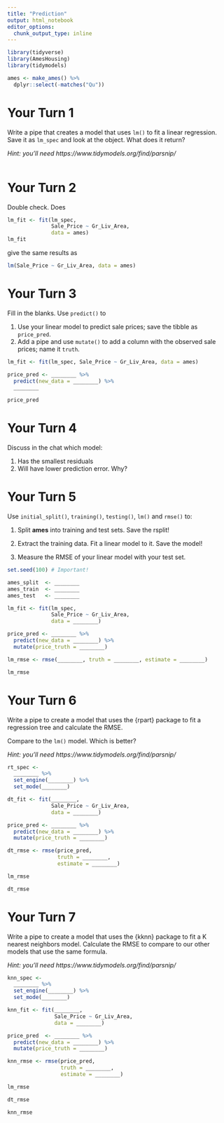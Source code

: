 ```yaml
---
title: "Prediction"
output: html_notebook
editor_options: 
  chunk_output_type: inline
---
```


```r
library(tidyverse)
library(AmesHousing)
library(tidymodels)

ames <- make_ames() %>% 
  dplyr::select(-matches("Qu"))
```


# Your Turn 1

Write a pipe that creates a model that uses `lm()` to fit a linear regression. Save it as `lm_spec` and look at the object. What does it return?

*Hint: you'll need https://www.tidymodels.org/find/parsnip/*

```r

```


# Your Turn 2

Double check. Does

```r
lm_fit <- fit(lm_spec,
              Sale_Price ~ Gr_Liv_Area,
              data = ames)
lm_fit
```

give the same results as

```r
lm(Sale_Price ~ Gr_Liv_Area, data = ames)
```


# Your Turn 3

Fill in the blanks. Use `predict()` to

1. Use your linear model to predict sale prices; save the tibble as `price_pred`.
2. Add a pipe and use `mutate()` to add a column with the observed sale prices; name it `truth`.

```r
lm_fit <- fit(lm_spec, Sale_Price ~ Gr_Liv_Area, data = ames)

price_pred <- ________ %>% 
  predict(new_data = ________) %>% 
  ________

price_pred
```


# Your Turn 4

Discuss in the chat which model:

1. Has the smallest residuals  
2. Will have lower prediction error. Why?  


# Your Turn 5

Use `initial_split()`, `training()`, `testing()`, `lm()` and `rmse()` to:

1. Split **ames** into training and test sets. Save the rsplit!

2. Extract the training data. Fit a linear model to it. Save the model!

3. Measure the RMSE of your linear model with your test set.  

```r
set.seed(100) # Important!

ames_split  <- ________
ames_train  <- ________
ames_test   <- ________

lm_fit <- fit(lm_spec,
              Sale_Price ~ Gr_Liv_Area, 
              data = ________)

price_pred <- ________ %>% 
  predict(new_data = ________) %>% 
  mutate(price_truth = ________)

lm_rmse <- rmse(________, truth = ________, estimate = ________)

lm_rmse
```


# Your Turn 6

Write a pipe to create a model that uses the {rpart} package to fit a regression tree and calculate the RMSE.

Compare to the `lm()` model. Which is better?

*Hint: you'll need https://www.tidymodels.org/find/parsnip/*

```r
rt_spec <- 
  ________ %>%
  set_engine(________) %>%
  set_mode(________)

dt_fit <- fit(________,
              Sale_Price ~ Gr_Liv_Area, 
              data = ________)

price_pred <- ________ %>% 
  predict(new_data = ________) %>% 
  mutate(price_truth = ________)

dt_rmse <- rmse(price_pred,
                truth = ________,
                estimate = ________)

lm_rmse

dt_rmse
```


# Your Turn 7

Write a pipe to create a model that uses the {kknn} package to fit a K nearest neighbors model. Calculate the RMSE to compare to our other models that use the same formula.

*Hint: you'll need https://www.tidymodels.org/find/parsnip/*

```r
knn_spec <-
  ________ %>%
  set_engine(________) %>%
  set_mode(________)

knn_fit <- fit(________,
               Sale_Price ~ Gr_Liv_Area, 
               data = ________)

price_pred  <- ________ %>% 
  predict(new_data = ________) %>% 
  mutate(price_truth = ________)

knn_rmse <- rmse(price_pred,
                 truth = ________,
                 estimate = ________)

lm_rmse

dt_rmse

knn_rmse
```
